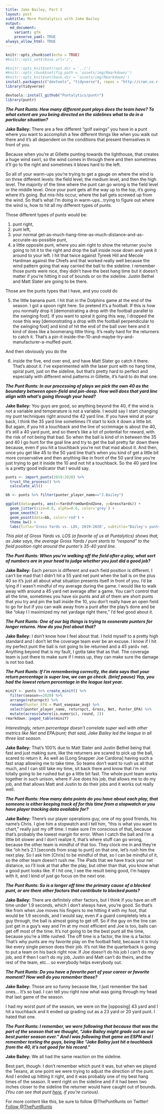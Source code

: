 ```yaml
---
title: Jake Bailey, Part 2
layout: post
subtitle: More Puntalytics with Jake Bailey
output:
  md_document:
    variant: gfm
    preserve_yaml: TRUE
always_allow_html: TRUE
---
```


[//]: # (THIS DOCUMENT WILL NO LONGER KNIT LOCALLY, sad tho)
[//]: # (knit: (function(inputFile, encoding { rmarkdown::render(inputFile, encoding = encoding, output_dir = "_posts") }))

```r
knitr::opts_chunk$set(echo = TRUE)
#knitr::opts_set$(base.url='/', 

#knitr::opts_knit$set(root.dir = '../')
#knitr::opts_chunk$set(fig.path = 'assets/img/Rmarkdown/')
#knitr::opts_knit$set(base.dir = 'assets/img/Rmarkdown/')
install.packages(c("devtools", "tidyverse"), repos = "http://cran.us.r-project.org")
library(tidyverse)

devtools::install_github("Puntalytics/puntr")
library(puntr)
```

***The Punt Runts: How many different punt plays does the team have? To what extent are you being directed on the sidelines what to do in a particular situation?***

**Jake Bailey:** There are a few different “golf swings” you have in a punt where you want to accomplish a few different things like when you walk out there and it's all dependent on the conditions that present themselves in front of you.

Because when you're at Gillette punting towards the lighthouse, that creates a huge wind swirl, so the wind comes in through there and then sometimes it'll go to the right and sometimes it blows hard to the left.

So all of your warm-ups you're trying to get a gauge on where the wind is on three different levels: the field level, the medium level, and then the high level. The majority of the time where the punt can go wrong is the field level or the middle level. Once your punt gets all the way up to the top, it's going where it's going. But mis-hits occur, where the ball gets screwed up from the wind. So that's what I'm doing in warm-ups...trying to figure out where the wind is, how to hit all my different types of punts.

Those different types of punts would be:

1. punt right, 
2. punt left, 
3. your normal get-as-much-hang-time-as-much-distance-and-as-accurate-as-possible punt, 
4. a little opposite punt, where you aim right to show the returner you're going to hit it to the right and drop the ball inside nose down and yank it around to your left. I hit that twice against Tyreek Hill and Mecole Hardman against the Chiefs and that worked really well because the wind pattern going that way carried the ball to the sideline. I remember those punts were nice, they didn't have the best hang time but it doesn't matter if you're hitting it out of bounds or on the sideline. Justin Bethel and Matt Slater are going to be there.

Those are the punts types that I have, and you could do 

5. the little banana punt. I hit that in the Dolphins game at the end of the season.
I got a spoon right here. So pretend it’s a football. If this is how you normally drop it [demonstrating a drop with the football parallel to the swinging foot]. If you want to spiral it going this way, I dropped the nose this way [demonstrating a drop with the football perpendicular to the swinging foot] and kind of hit the end of the ball over here and it kind of does like a boomerang little thing. It's really hard for the returners to catch it. That's a pin-it inside-the-10-and-maybe-try-and-manufacturer-a-muffed-punt.

And then obviously you do the 

6. inside the five, end over end, and have Matt Slater go catch it there. That's about it. I've experimented with the laser punt with no hang time, spiral punt, just on the sideline, but that's pretty hard to perfect and especially with different wind patterns in Gillette, it's hard to do that one.

***The Punt Runts: In our processing of plays we pick the own 40 as the boundary between open-field and pin-deep. How well does that yard line align with what's going through your head?***

**Jake Bailey:** You guys are good, so anything beyond the 40, if the wind is not a variable and temperature is not a variable. I would say I start changing my punt techniques right around the 42 yard line. If you have wind at your back, I think the 35 yard line sometimes I'll start to kick it down a little bit. But again, if you hit a touchback and the line of scrimmage is about the 40, it’s still a 40 yard punt, and so there's like a lot of potential for reward, with the risk of not being that bad. So when the ball is kind of in between the 35 and 40 I go hunt for the goal line and try to get the ball pretty far down there because, even if you hit a touchback you're not that mad about it. And then, once you get like 45 to the 50 yard line that's when you kind of get a little bit more conservative and then anything like in front of the 50 yard line you're just trying to get it inside the 10 and not hit a touchback. So the 40 yard line is a pretty good indicator that I would say.

```r
punts <- import_punts(2019:2020) %>%
  trust_the_process() %>%
  calculate_all()

bb <- punts %>% filter(punter_player_name=="J.Bailey")

ggplot(data=punts, aes(x=YardsFromOwnEndZone, y=GrossYards)) +
  geom_jitter(size=0.8, alpha=0.6, color='grey') +
  geom_smooth() +
  geom_point(data=bb, color='red') +
  theme_bw() +
  labs(title='Gross Yards vs. LOS, 2019-2020', subtitle="Bailey's punts in red", caption='Data @nflfastR | Figure @ThePuntRunts')
```
  
*This plot of Gross Yards vs. LOS (a favorite of us at Puntalytics) shows that, as Jake says, the average Gross Yards / punt starts to "respond" to the field position right around the punter's 35-40 yard line.*

***The Punt Runts: When you're walking off the field after a play, what sort of numbers are in your head to judge whether you just did a good job?***

**Jake Bailey:** Each person is different and each field position is different. I can't be mad that I didn't hit a 55 yard net punt when the ball is on the plus 40 so it's just all about what situation presents itself in front of you. I'd be lying if I wasn't mindful of my average during the game. I would like to walk away with around a 45 yard net average after a game. You can't control that all the time, sometimes you have six punts and all of them are short punts that you try and pin the ball inside the 10, you don't really have an open field to go for but if you can walk away from a punt after the play’s done and be like “okay I I maximized my net yardage right there,” I'd feel good about it.

***The Punt Runts: One of our big things is trying to exonerate punters for longer returns. How do you feel about that?***

**Jake Bailey:** I don't know how I feel about that. I hold myself to a pretty high standard and I don't let the coverage team ever be an excuse. I know if I hit my perfect punt the ball is not going to be returned and a 45 yard+ net. Anything beyond that is my fault, I gotta take that as that. The coverage team is just there to make sure if I mess up, they can make sure the damage is not too bad.

***The Punt Runts: If I'm remembering correctly, the data says that your return percentage is super low, we can go check. (brief pause) Yep, you had the lowest return percentage in the league last year.***

```r
miniY <- punts %>% create_miniY() %>%
  filter(season==2020) %>%
  arrange(returnpct) %>%
  rename(Punter_EPA = Punt_eaepaae_avg) %>%
  select(punter_player_name, returnpct, Gross, Net, Punter_EPA) %>%
  mutate(across(where(is.numeric), round, 2))
rmarkdown::paged_table(miniY)
```
  
*Interestingly, return percentage doesn't correlate super well with other metrics like Net and EPA/punt; that said, Jake Bailey led the league in all three last season.*

**Jake Bailey:** That's 100% due to Matt Slater and Justin Bethel being that fast and just making sure, like the returners are scared to pick up the ball, scared to return it. As well as [Long Snapper Joe Cardona] having such a fast snap allowing me to take time. So teams don't want to rush us all that much, and I can still take my time, sit back there and know that i'm not totally going to be rushed but go a little bit fast. The whole punt team works together in such unison, where if Joe does his job, that allows me to do my job, and that allows Matt and Justin to do their jobs and it works out really well.

***The Punt Runts: How many data points do you have about each play, that someone is either keeping track of for this time from a stopwatch or you have player tracking data available for?***

**Jake Bailey:** There’s our player operations guy, one of my good friends, his name's Chris. I give him a stopwatch and I tell him, “this is what you want to chart,” really just my off time. I make sure I'm conscious of that, because that's probably the lowest margin for error. When I catch the ball and I'm a little bit slower and I don't realize it, that's where stuff can go wrong, because the other team is mindful of that too. They clock me in and they're like “oh he's 2.1 [seconds from snap to punt] on that one, let's rush him the next play. So I ask him [Chris] to be mindful of that, so I can be mindful of it, so the other team doesn't rush me. The iPads that we have track your net distance, so I'll look at that after the play, but other than that, you know what a good punt looks like. If I hit one, I see the result being good, I'm happy with it, and I kind of just go focus on the next one.

***The Punt Runts: So is a longer off time the primary cause of a blocked punt, or are there other factors that contribute to blocked punts?***

**Jake Bailey:** There are definitely other factors, but I think if you have an off time under 1.9 seconds, which I don't always have, you’re good. So that's like from when Joe moves his fingers to me hitting it with my foot, that would be 1.9 seconds, and I would say, even if a guard completely lets a guy through, the ball is almost going to get off. So if the guy on the line can just get in a guy's way and I'm at my most efficient and Joe is too, balls can get off most of the time. It's not going to be the best punt all the time, because you're a little rushed. The off time is a factor, the line is a factor. That's why punts are my favorite play on the football field, because it is truly like every single person does their job. It's not like the quarterback is going to put a team on his back right now. If Joe doesn't do his job I can't do my job, and if then I can't do my job, Justin and Matt can't do theirs, and the rest of the team, etc... so everybody helps everybody out.

***The Punt Runts: Do you have a favorite part of your career or favorite moment? How well do you remember those?***

**Jake Bailey:** Those are so funny because like, I just remember the bad ones... It's so bad. I can tell you right now what was going through my head that last game of the season.

I had my worst punt of the season, we were on the [opposing] 43 yard and I hit a touchback and it ended up grading out as a 23 yard or 20 yard punt. I hated that one.

***The Punt Runts: I remember, we were following that because that was the part of the season that we thought, “Jake Bailey might grade out as our best punter season ever.” And I was following that game on ESPN and I remember texting the guys, being like “Jake Bailey just hit a touchback from the 40, it's not good for his record.”***

**Jake Bailey:** We all had the same reaction on the sideline.

Best part, though: I don't remember which punt it was, but when we played the Texans, at one point we were trying to adjust the direction of the punt. And I ended up hitting it right, and it was probably one of my best hang times of the season. It went right on the sideline and if it had been two inches closer to the sideline the returner would have caught out of bounds. *(You can see that punt [here](https://www.youtube.com/embed/BSk70wHmo0M?start=377), if you're curious).*
  
For more content like this, be sure to follow @ThePuntRunts on Twitter!  
<a href="https://twitter.com/ThePuntRunts?ref_src=twsrc%5Etfw" class="twitter-follow-button" data-show-count="false">Follow @ThePuntRunts</a><script async src="https://platform.twitter.com/widgets.js" charset="utf-8"></script> 
